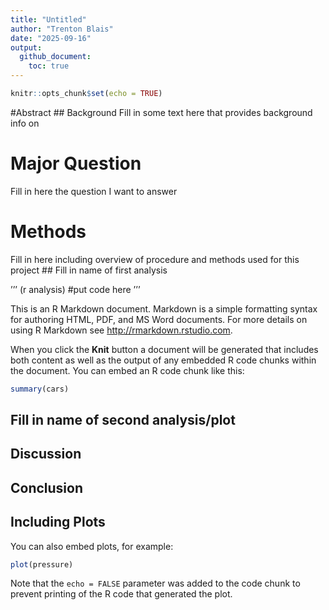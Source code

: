 ```yaml
---
title: "Untitled"
author: "Trenton Blais"
date: "2025-09-16"
output:
  github_document:
    toc: true
---
```


```r
knitr::opts_chunk$set(echo = TRUE)
```



#Abstract
## Background
Fill in some text here that provides background info on 

# Major Question
Fill in here the question I want to answer

# Methods

Fill in here including overview of procedure and methods used for this project
## Fill in name of first analysis


''' (r analysis)
#put code here
'''



This is an R Markdown document. Markdown is a simple formatting syntax for authoring HTML, PDF, and MS Word documents. For more details on using R Markdown see <http://rmarkdown.rstudio.com>.

When you click the **Knit** button a document will be generated that includes both content as well as the output of any embedded R code chunks within the document. You can embed an R code chunk like this:

```r
summary(cars)
```

## Fill in name of second analysis/plot

## Discussion

## Conclusion


## Including Plots

You can also embed plots, for example:

```r
plot(pressure) 
```

Note that the `echo = FALSE` parameter was added to the code chunk to prevent printing of the R code that generated the plot.


